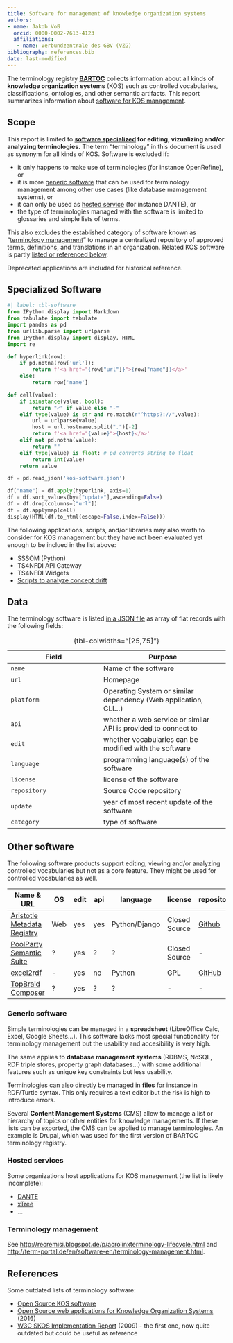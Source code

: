 ```yaml
---
title: Software for management of knowledge organization systems
authors:
- name: Jakob Voß
  orcid: 0000-0002-7613-4123
  affiliations:
   - name: Verbundzentrale des GBV (VZG)
bibliography: references.bib
date: last-modified
---
```


The terminology registry **[BARTOC](https://bartoc.org/)** collects information about all kinds of **knowledge organization systems** (KOS) such as controlled vocabularies, classifications, ontologies, and other semantic artifacts. This report summarizes information about [software for KOS management](#specialized-software).

## Scope

This report is limited to **[software specialized](#specialized-software) for editing, vizualizing and/or analyzing terminologies.** The term "terminology" in this document is used as synonym for all kinds of KOS. Software is excluded if:

- it only happens to make use of terminologies (for instance OpenRefine), or
- it is more [generic software] that can be used for terminology management among other use cases (like database mamagement systems), or
- it can only be used as [hosted service](#hosted-services) (for instance DANTE), or
- the type of terminologies managed with the software is limited to glossaries and simple lists of terms.

This also excludes the established category of software known as "[terminology management]" to manage a centralized repository of approved terms, definitions, and translations in an organization. Related KOS software is partly [listed or referenced below](#other-software).

Deprecated applications are included for historical reference.

## Specialized Software

```python
#| label: tbl-software
from IPython.display import Markdown
from tabulate import tabulate
import pandas as pd
from urllib.parse import urlparse
from IPython.display import display, HTML
import re

def hyperlink(row):
    if pd.notna(row['url']):
        return f'<a href="{row["url"]}">{row["name"]}</a>'
    else:
        return row['name']    

def cell(value):
    if isinstance(value, bool):
        return "✓" if value else "-"
    elif type(value) is str and re.match(r"^https?://",value):
        url = urlparse(value)
        host = url.hostname.split(".")[-2]
        return f'<a href="{value}">{host}</a>'
    elif not pd.notna(value):
        return ""
    elif type(value) is float: # pd converts string to float
        return int(value)
    return value

df = pd.read_json('kos-software.json')

df["name"] = df.apply(hyperlink, axis=1)
df = df.sort_values(by=["update"],ascending=False)
df = df.drop(columns=["url"])
df = df.applymap(cell)
display(HTML(df.to_html(escape=False,index=False)))
```

The following applications, scripts, and/or libraries may also worth to consider for KOS management but they have not been evaluated yet enough to be inclued in the list above:

- SSSOM (Python)
- TS4NFDI API Gateway
- TS4NFDI Widgets
- [Scripts to analyze concept drift](https://github.com/Multilingual-LGBTQIA-Vocabularies/Examing_LGBTQ_Concepts)

## Data

The terminology software is listed [in a JSON file](kos-software.json) as array of flat records with the following fields:

Field | Purpose
------|--------
`name` | Name of the software
`url` | Homepage
`platform` | Operating System or similar dependency (Web application, CLI...) 
`api` | whether a web service or similar API is provided to connect to
`edit` | whether vocabularies can be modified with the software
`language` | programming language(s) of the software
`license` | license of the software
`repository` | Source Code repository
`update` | year of most recent update of the software
`category` | type of software

: {tbl-colwidths="[25,75]"}


## Other software

The following software products support editing, viewing and/or analyzing controlled vocabularies but not as a core feature. They might be used for controlled vocabularies as well.

| Name & URL | OS | edit | api | language | license | repository | update |
|--|--|--|--|--|--|--|--|
| [Aristotle Metadata Registry](http://aristotlemetadata.com/) | Web | yes | yes | Python/Django | Closed Source | [Github](https://github.com/Aristotle-Metadata-Enterprises/) | 2025 
| [PoolParty Semantic Suite](https://www.poolparty.biz/product-overview) | ? | yes | ? | ? | Closed Source | - | 
| [excel2rdf](https://github.com/edmondchuc/excel2rdf) | - | yes | no | Python | GPL | [GitHub](https://github.com/edmondchuc/excel2rdf) | 2021
| [TopBraid Composer](https://allegrograph.com/topbraid-composer/) | ? | yes | ? | ? | - | - | 

### Generic software

Simple terminologies can be managed in a **spreadsheet** (LibreOffice Calc, Excel, Google Sheets...). This software lacks most special functionality for terminology management but the usability and accesibility is very high.

The same applies to **database management systems** (RDBMS, NoSQL, RDF triple stores, property graph databases...) with some additional features such as unique key constraints but less usability.

Terminologies can also directly be managed in **files** for instance in RDF/Turtle syntax. This only requires a text editor but the risk is high to introduce errors.

Several **Content Management Systems** (CMS) allow to manage a list or hierarchy of topics or other entities for knowledge managements. If these lists can be exported, the CMS can be applied to manage terminologies. An example is Drupal, which was used for the first version of BARTOC terminology registry.

<!--
More examples:

- [Sanity Taxonomy Manager](https://www.npmjs.com/package/sanity-plugin-taxonomy-manager) (for Sanity CMS)
-->

### Hosted services

Some organizations host applications for KOS management (the list is likely incomplete):

- [DANTE](https://doi.org/10.11588/akmb.2018.1.63475)
- [xTree](https://xtree-public.digicult-verbund.de/)
- ...

### Terminology management

See [http://recremisi.blogspot.de/p/acrolinxterminology-lifecycle.html](http://recremisi.blogspot.de/p/acrolinxterminology-lifecycle.html) and [http://term-portal.de/en/software-en/terminology-management.html](http://term-portal.de/en/software-en/terminology-management.html).

## References

Some outdated lists of terminology software:

- [Open Source KOS software](https://coli-conc.gbv.de/publications/tr2.html)
- [Open Source web applications for Knowledge Organization Systems](https://coli-conc.gbv.de/publications/tr7.html) (2016)
- [W3C SKOS Implementation Report](https://www.w3.org/2006/07/SWD/SKOS/reference/20090315/implementation.html) (2009) - the first one, now quite outdated but could be useful as reference

